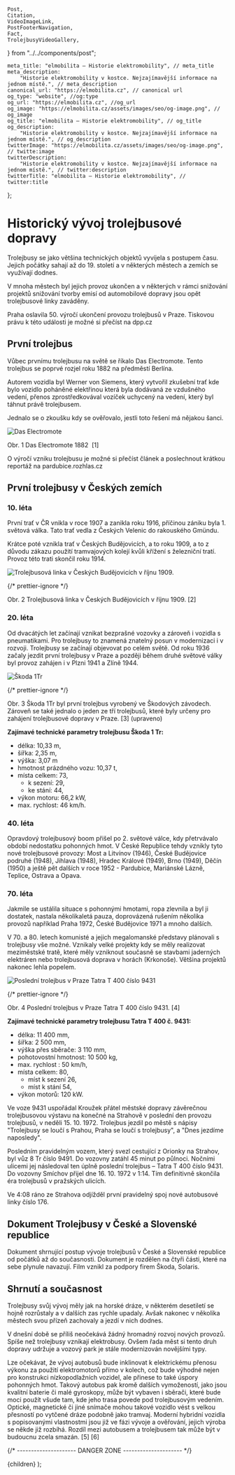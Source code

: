 	Post,
	Citation,
	VideoImageLink,
	PostFooterNavigation,
	Fact,
	TrolejbusyVideoGallery,
} from "../../components/post";


	meta_title: "elmobilita – Historie elektromobility", // meta_title
	meta_description:
		"Historie elektromobility v kostce. Nejzajímavější informace na jednom místě.", // meta_description
	canonical_url: "https://elmobilita.cz", // canonical url
	og_type: "website", //og:type
	og_url: "https://elmobilita.cz", //og_url
	og_image: "https://elmobilita.cz/assets/images/seo/og-image.png", // og_image
	og_title: "elmobilita – Historie elektromobility", // og_title
	og_description:
		"Historie elektromobility v kostce. Nejzajímavější informace na jednom místě.", // og_description
	twitterImage: "https://elmobilita.cz/assets/images/seo/og-image.png", // twitte:image
	twitterDescription:
		"Historie elektromobility v kostce. Nejzajímavější informace na jednom místě.", // twitter:description
	twitterTitle: "elmobilita – Historie elektromobility", // twitter:title
};

# Historický vývoj trolejbusové dopravy

Trolejbusy se jako většina technických objektů vyvíjela s postupem času. Jejich počátky sahají až do 19. století a v některých městech a zemích se využívají dodnes.

V mnoha městech byl jejich provoz ukončen a v některých v rámci snižování projektů snižování tvorby emisí od automobilové dopravy jsou opět trolejbusové linky zaváděny.

<Fact header="Zajímavost" color="primary" description="Praha">
	Praha oslavila 50. výročí ukončení provozu trolejbusů v Praze. Tiskovou právu
	k této události je možné si přečíst na <Link href="https://www.dpp.cz/spolecnost/pro-media/tiskove-zpravy/detail/278_1897-dpp-k-50-vyroci-ukonceni-provozu-trolejbusu-v-praze-zprovozni-novou-trolejbusovou-trat-letnany-cakovice"><a target="_blank" rel="external">dpp.cz</a></Link>

</Fact>

## První trolejbus

Vůbec prvnímu trolejbusu na světě se říkalo Das Electromote. Tento trolejbus se poprvé rozjel roku 1882 na předměstí Berlína.

Autorem vozidla byl Werner von Siemens, který vytvořil zkušební trať kde bylo vozidlo poháněné elektřinou která byla dodávaná ze vzdušného vedení, přenos zprostředkovával vozíček uchycený na vedení, který byl táhnut právě trolejbusem.

Jednalo se o zkoušku kdy se ověřovalo, jestli toto řešení má nějakou šanci.

![Das Electromote](/assets/images/trolejbus/trolejbus-rozhlas.webp)

<figcaption>
	Obr. 1 Das Electromote 1882&nbsp;
	<Citation href="/trolejbus/zdroje#rozhlas-electromote">[1]</Citation>
</figcaption>

O výročí vzniku trolejbusu je možné si přečíst článek a poslechnout krátkou reportáž na <Link href="https://pardubice.rozhlas.cz/trolejbus-je-na-svete-135-let-6033543"><a target="_blank" rel="external">pardubice.rozhlas.cz</a></Link>

## První trolejbusy v Českých zemích

### 10. léta

První trať v ČR vnikla v roce 1907 a zanikla roku 1916, příčinou zániku byla 1. světová válka. Tato trať vedla z Českých Velenic do rakouského Gmündu.

Krátce poté vznikla trať v Českých Budějovicích, a to roku 1909, a to z důvodu zákazu použití tramvajových kolejí kvůli křížení s železniční tratí. Provoz této trati skončil roku 1914.

![Trolejbusová linka v Českých Budějovicích v říjnu 1909.](/assets/images/trolejbus/cb-trolejbus.webp)

{/* prettier-ignore */}
<figcaption>
	Obr. 2 Trolejbusová linka v Českých Budějovicích v říjnu 1909.&nbsp;<Citation href="/trolejbus/zdroje#trolejbus-je-na-svete-135-let">[2]</Citation>
</figcaption>

### 20. léta

Od dvacátých let začínají vznikat bezprašné vozovky a zároveň i vozidla s pneumatikami. Pro trolejbusy to znamená znatelný posun v modernizaci i v rozvoji. Trolejbusy se začínají objevovat po celém světě. Od roku 1936 začaly jezdit první trolejbusy v Praze a později během druhé světové války byl provoz zahájen i v Plzni 1941 a Zlíně 1944.

![Škoda 1Tr](/assets/images/trolejbus/skoda-1tr.webp)

{/* prettier-ignore */}
<figcaption>
	Obr. 3 Škoda 1Tr byl první trolejbus vyrobený ve Škodových závodech. Zároveň se také jednalo o jeden ze tří trolejbusů, které byly určeny pro zahájení trolejbusové dopravy v Praze.&nbsp;<Citation href="/trolejbus/zdroje#skoda-1tr">[3]</Citation>&nbsp;(upraveno)
</figcaption>

**Zajímavé technické parametry trolejbusu Škoda 1 Tr:**

- délka: 10,33 m,
- šířka: 2,35 m,
- výška: 3,07 m
- hmotnost prázdného vozu: 10,37 t,
- místa celkem: 73,
  - k sezení: 29,
  - ke stání: 44,
- výkon motoru: 66,2 kW,
- max. rychlost: 46 km/h.

### 40. léta

Opravdový trolejbusový boom přišel po 2. světové válce, kdy přetrvávalo období nedostatku pohonných hmot. V České Republice tehdy vznikly tyto nové trolejbusové provozy: Most a Litvínov (1946), České Budějovice podruhé (1948), Jihlava (1948), Hradec Králové (1949), Brno (1949), Děčín (1950) a ještě pět dalších v roce 1952 - Pardubice, Mariánské Lázně, Teplice, Ostrava a Opava.

### 70. léta

Jakmile se ustálila situace s pohonnými hmotami, ropa zlevnila a byl ji dostatek, nastala několikaletá pauza, doprovázená rušením několika provozů například Praha 1972, České Budějovice 1971 a mnoho dalších.

V 70. a 80. letech komunisté a jejich megalomanské představy plánovali s trolejbusy vše možné. Vznikaly velké projekty kdy se měly realizovat meziměstské tratě, které měly vzniknout současně se stavbami jaderných elektráren nebo trolejbusová doprava v horách (Krkonoše). Většina projektů nakonec lehla popelem.

![Poslední trolejbus v Praze Tatra T 400 číslo 9431](/assets/images/trolejbus/tatra-t-400.webp)

{/* prettier-ignore */}
<figcaption>
	Obr. 4 Poslední trolejbus v Praze Tatra T 400 číslo 9431.&nbsp;<Citation href="/trolejbus/zdroje#tatra-t-400">[4]</Citation>&nbsp;
</figcaption>

**Zajímavé technické parametry trolejbusu Tatra T 400 č. 9431:**

- délka: 11 400 mm,
- šířka: 2 500 mm,
- výška přes sběrače: 3 110 mm,
- pohotovostní hmotnost: 10 500 kg,
- max. rychlost : 50 km/h,
- místa celkem: 80,
  - míst k sezení 26,
  - míst k stání 54,
- výkon motorů: 120 kW.

Ve voze 9431 uspořádal Kroužek přátel městské dopravy závěrečnou trolejbusovou výstavu na konečné na Strahově v poslední den provozu trolejbusů, v neděli 15. 10. 1972. Trolejbus jezdil po městě s nápisy "Trolejbusy se loučí s Prahou, Praha se loučí s trolejbusy", a "Dnes jezdíme naposledy".

Posledním pravidelným vozem, který svezl cestující z Orionky na Strahov, byl vůz 8 Tr číslo 9491. Do vozovny zatáhl 45 minut po půlnoci. Nočními ulicemi jej následoval ten úplně poslední trolejbus – Tatra T 400 číslo 9431. Do vozovny Smíchov přijel dne 16. 10. 1972 v 1:14. Tím definitivně skončila éra trolejbusů v pražských ulicích.

Ve 4:08 ráno ze Strahova odjížděl první pravidelný spoj nové autobusové linky číslo 176.

## Dokument Trolejbusy v České a&nbsp;Slovenské republice

Dokument shrnující postup vývoje trolejbusů v České a Slovenské republice od počátků až do současnosti. Dokument je rozdělen na čtyři části, které na sebe plynule navazují. Film vznikl za podpory firem Škoda, Solaris.

<TrolejbusyVideoGallery />

## Shrnutí a současnost

Trolejbusy svůj vývoj měly jak na horské dráze, v některém desetiletí se hojně rozrůstaly a v dalších zas rychle upadaly. Avšak nakonec v několika městech svou přízeň zachovaly a jezdí v nich dodnes.

V dnešní době se příliš neočekává žádný hromadný rozvoj nových provozů. Spíše než trolejbusy vznikají elektrobusy. Ovšem řada měst si tento druh dopravy udržuje a vozový park je stále modernizován novějšími typy.

Lze očekávat, že vývoj autobusů bude inklinovat k elektrickému přenosu výkonu za použití elektromotorů přímo v kolech, což bude výhodné nejen pro konstrukci nízkopodlažních vozidel, ale přinese to také úspory pohonných hmot. Takový autobus pak kromě dalších vymožeností, jako jsou kvalitní baterie či malé gyroskopy, může být vybaven i sběrači, které bude moci použít všude tam, kde jeho trasa povede pod trolejbusovým vedením. Optické, magnetické či jiné snímače mohou takové vozidlo vést s velkou přesností po vytčené dráze podobně jako tramvaj. Moderní hybridní vozidla s popisovanými vlastnostmi jsou již ve fázi vývoje a ověřování, jejich výroba se někde již rozbíhá. Rozdíl mezi autobusem a trolejbusem tak může být v budoucnu zcela smazán.&nbsp;<Citation href="/trolejbus/zdroje#dejiny-trolejbusu-v-kostce">[5]</Citation>&nbsp;<Citation href="/trolejbus/zdroje#strucna-historie-trolejbusu">[6]</Citation>

<PostFooterNavigation
	hrefPrevious="/trolejbus/kapitoly"
	hrefNext="/trolejbus/"
	next="Následující"
	previous="Předchozí"
	previousEnabled="true"
	nextEnabled="true"
/>
{/* --------------------- DANGER ZONE --------------------- */}

<DefaultLayout metaData={metaData}>
	<MDXProvider
		components={{
			h2: H2,
			h3: H3,
			h4: H4,
			h6: H5,
			h5: H6,
		}}
	>
		<Post>{children}</Post>
	</MDXProvider>
</DefaultLayout>
);
